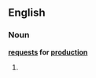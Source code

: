 ==English==

===Noun===
'''[[request]]s for [[production]]'''

# {{plural of|[[request for production]]}}